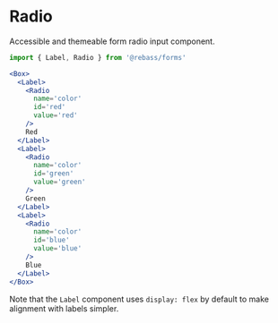 
# Radio

Accessible and themeable form radio input component.

```js
import { Label, Radio } from '@rebass/forms'
```

```jsx live
<Box>
  <Label>
    <Radio
      name='color'
      id='red'
      value='red'
    />
    Red
  </Label>
  <Label>
    <Radio
      name='color'
      id='green'
      value='green'
    />
    Green
  </Label>
  <Label>
    <Radio
      name='color'
      id='blue'
      value='blue'
    />
    Blue
  </Label>
</Box>
```

Note that the `Label` component uses `display: flex` by default to make alignment with labels simpler.

